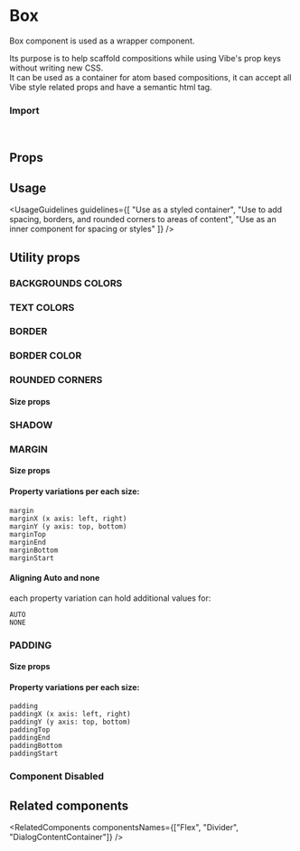 
<Meta of={BoxStories} />

# Box

Box component is used as a wrapper component.

Its purpose is to help scaffold compositions while using Vibe's prop keys without writing new CSS. <br />It can be used as a container for
atom based compositions, it can accept all Vibe style related props and have a semantic html tag.

<Canvas of={BoxStories.Overview} />

### Import

```js
import { Box } from "@vibe/core";
```

## Props

<PropsTable />

## Usage

<UsageGuidelines
  guidelines={[
    "Use as a styled container",
    "Use to add spacing, borders, and rounded corners to areas of content",
    "Use as an inner component for spacing or styles"
  ]}
/>

<TipBenefits />

## Utility props

### BACKGROUNDS COLORS

<Canvas of={BoxStories.BackgroundColors} />

### TEXT COLORS

<Canvas of={BoxStories.TextColors} />

### BORDER

<Canvas of={BoxStories.Border} />

### BORDER COLOR

<Canvas of={BoxStories.BorderColor} />

### ROUNDED CORNERS

#### Size props

<Canvas of={BoxStories.RoundCorners} />

### SHADOW

<Canvas of={BoxStories.Shadow} />

### MARGIN

#### Size props

<Canvas of={BoxStories.Margin} />

#### Property variations per each size:

```
margin
marginX (x axis: left, right)
marginY (y axis: top, bottom)
marginTop
marginEnd
marginBottom
marginStart
```

#### Aligning Auto and none

each property variation can hold additional values for:

```
AUTO
NONE
```

### PADDING

#### Size props

<Canvas of={BoxStories.Padding} />

#### Property variations per each size:

```
padding
paddingX (x axis: left, right)
paddingY (y axis: top, bottom)
paddingTop
paddingEnd
paddingBottom
paddingStart
```

### Component Disabled

<Canvas of={BoxStories.Disabled} />

## Related components

<RelatedComponents componentsNames={["Flex", "Divider", "DialogContentContainer"]} />
